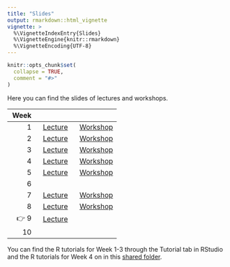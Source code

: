 ```yaml
---
title: "Slides"
output: rmarkdown::html_vignette
vignette: >
  %\VignetteIndexEntry{Slides}
  %\VignetteEngine{knitr::rmarkdown}
  %\VignetteEncoding{UTF-8}
---
```


```r
knitr::opts_chunk$set(
  collapse = TRUE,
  comment = "#>"
)
```

Here you can find the slides of lectures and workshops.

| Week |         |          |
|---:|:----:|:----:|
| 1 | [Lecture](https://stefanocoretta.github.io/sqmf-slides/week-01/lecture/)  | [Workshop](https://stefanocoretta.github.io/sqmf-slides/week-01/workshop/)  |
| 2 | [Lecture](https://stefanocoretta.github.io/sqmf-slides/week-02/lecture/)  | [Workshop](https://stefanocoretta.github.io/sqmf-slides/week-02/workshop/)  |
| 3 | [Lecture](https://stefanocoretta.github.io/sqmf-slides/week-03/lecture/)  | [Workshop](https://stefanocoretta.github.io/sqmf-slides/week-03/workshop/)  |
| 4 | [Lecture](https://stefanocoretta.github.io/sqmf-slides/week-04/lecture/) | [Workshop](https://stefanocoretta.github.io/sqmf-slides/week-04/workshop/) |
| 5 | [Lecture](https://stefanocoretta.github.io/sqmf-slides/week-05/lecture/) | [Workshop](https://stefanocoretta.github.io/sqmf-slides/week-05/workshop/) |
| 6 | | |
| 7 | [Lecture](https://stefanocoretta.github.io/sqmf-slides/week-07/lecture/) | [Workshop](https://stefanocoretta.github.io/sqmf-slides/week-07/workshop/) |
| 8 | [Lecture](https://stefanocoretta.github.io/sqmf-slides/week-08/lecture/) | [Workshop](https://stefanocoretta.github.io/sqmf-slides/week-08/workshop/) |
| 👉 9 | [Lecture](https://stefanocoretta.github.io/sqmf-slides/week-09/lecture/) | |
| 10 | |  |

You can find the R tutorials for Week 1-3 through the Tutorial tab in RStudio and the R tutorials for Week 4 on in this [shared folder](https://drive.google.com/drive/folders/1h5YAoabIk0vhBGpcU8cQdUmNZYNPuh3z?usp=sharing).
 
